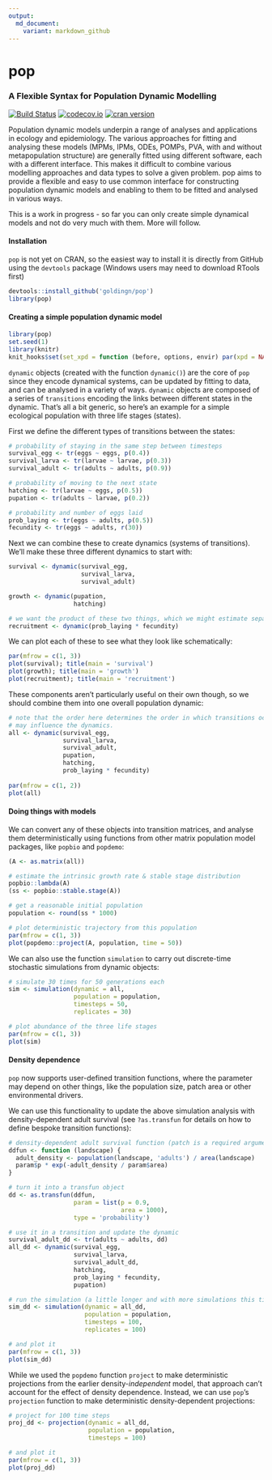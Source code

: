 ```yaml
---
output:
  md_document:
    variant: markdown_github
---
```


# pop

### A Flexible Syntax for Population Dynamic Modelling

[![Build Status](https://travis-ci.org/goldingn/pop.svg)](https://travis-ci.org/goldingn/pop)
[![codecov.io](https://codecov.io/github/goldingn/pop/coverage.svg?branch=master)](https://codecov.io/github/goldingn/pop?branch=master)
[![cran version](http://www.r-pkg.org/badges/version/pop)](https://cran.rstudio.com/web/packages/pop)

Population dynamic models underpin a range of analyses and applications in
ecology and epidemiology. The various approaches for fitting and analysing these
models (MPMs, IPMs, ODEs, POMPs, PVA, with and without metapopulation structure)
are generally fitted using different software, each with a different interface.
This makes it difficult to combine various modelling approaches and data types
to solve a given problem. pop aims to provide a flexible and easy to use common
interface for constructing population dynamic models and enabling to them to be
fitted and analysed in various ways.

This is a work in progress - so far you can only create simple dynamical models and not do very much with them. More will follow.

#### Installation

`pop` is not yet on CRAN, so the easiest way to install it is directly from GitHub using the `devtools` package (Windows users may need to download RTools first)

```r
devtools::install_github('goldingn/pop')
library(pop)
```

#### Creating a simple population dynamic model

```r
library(pop)
set.seed(1)
library(knitr)
knit_hooks$set(set_xpd = function (before, options, envir) par(xpd = NA))
```

`dynamic` objects (created with the function `dynamic()`) are the core of `pop` since they encode dynamical systems, can be updated by fitting to data, and can be analysed in a variety of ways. `dynamic` objects are composed of a series of `transitions` encoding the links between different states in the dynamic. That's all a bit generic, so here's an example for a simple ecological population with three life stages (states).

First we define the different types of transitions between the states:

```r
# probability of staying in the same step between timesteps
survival_egg <- tr(eggs ~ eggs, p(0.4))
survival_larva <- tr(larvae ~ larvae, p(0.3))
survival_adult <- tr(adults ~ adults, p(0.9))

# probability of moving to the next state
hatching <- tr(larvae ~ eggs, p(0.5))
pupation <- tr(adults ~ larvae, p(0.2))

# probability and number of eggs laid
prob_laying <- tr(eggs ~ adults, p(0.5))
fecundity <- tr(eggs ~ adults, r(30))
```

Next we can combine these to create dynamics (systems of transitions). We'll make these three different dynamics to start with:

```r
survival <- dynamic(survival_egg,
                    survival_larva,
                    survival_adult)

growth <- dynamic(pupation,
                  hatching)

# we want the product of these two things, which we might estimate separately
recruitment <- dynamic(prob_laying * fecundity)
```

We can plot each of these to see what they look like schematically:

```r
par(mfrow = c(1, 3))
plot(survival); title(main = 'survival')
plot(growth); title(main = 'growth')
plot(recruitment); title(main = 'recruitment')
```

These components aren't particularly useful on their own though, so we should combine them into one overall population dynamic:

```r
# note that the order here determines the order in which transitions occur, so
# may influence the dynamics.
all <- dynamic(survival_egg,
               survival_larva,
               survival_adult,
               pupation,
               hatching,
               prob_laying * fecundity)
               
par(mfrow = c(1, 2))
plot(all)
```

#### Doing things with models

We can convert any of these objects into transition matrices, and analyse them deterministically using functions from other matrix population model packages, like `popbio` and `popdemo`:

```r
(A <- as.matrix(all))

# estimate the intrinsic growth rate & stable stage distribution
popbio::lambda(A)
(ss <- popbio::stable.stage(A))

# get a reasonable initial population
population <- round(ss * 1000)

# plot deterministic trajectory from this population
par(mfrow = c(1, 3))
plot(popdemo::project(A, population, time = 50))
```

We can also use the function `simulation` to carry out discrete-time stochastic simulations from dynamic objects:

```r
# simulate 30 times for 50 generations each
sim <- simulation(dynamic = all,
                  population = population,
                  timesteps = 50,
                  replicates = 30)

# plot abundance of the three life stages
par(mfrow = c(1, 3))
plot(sim)
```

#### Density dependence

`pop` now supports user-defined transition functions, where the parameter may depend on other things, like the population size, patch area or other environmental drivers.

We can use this functionality to update the above simulation analysis with density-dependent adult survival (see `?as.transfun` for details on how to define bespoke transition functions):

```r
# density-dependent adult survival function (patch is a required argument)
ddfun <- function (landscape) {
  adult_density <- population(landscape, 'adults') / area(landscape)
  param$p * exp(-adult_density / param$area)
}

# turn it into a transfun object
dd <- as.transfun(ddfun,
                  param = list(p = 0.9,
                               area = 1000),
                  type = 'probability')

# use it in a transition and update the dynamic
survival_adult_dd <- tr(adults ~ adults, dd)
all_dd <- dynamic(survival_egg,
                  survival_larva,
                  survival_adult_dd,
                  hatching,
                  prob_laying * fecundity,
                  pupation)

# run the simulation (a little longer and with more simulations this time)
sim_dd <- simulation(dynamic = all_dd,
                     population = population,
                     timesteps = 100,
                     replicates = 100)

# and plot it
par(mfrow = c(1, 3))
plot(sim_dd)
```

While we used the `popdemo` function `project` to make deterministic projections from the earlier density-*independent* model, that approach can't account for the effect of density dependence. Instead, we can use `pop`'s `projection` function to make deterministic density-dependent projections:

```r
# project for 100 time steps
proj_dd <- projection(dynamic = all_dd,
                      population = population,
                      timesteps = 100)

# and plot it
par(mfrow = c(1, 3))
plot(proj_dd)
```

